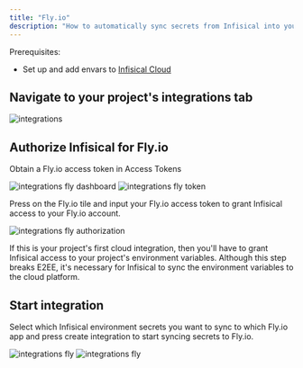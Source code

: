 ```yaml
---
title: "Fly.io"
description: "How to automatically sync secrets from Infisical into your Fly.io project."
---
```


Prerequisites:

- Set up and add envars to [Infisical Cloud](https://app.infisical.com)

## Navigate to your project's integrations tab

![integrations](../../images/integrations.png)

## Authorize Infisical for Fly.io

Obtain a Fly.io access token in Access Tokens

![integrations fly dashboard](../../images/integrations-flyio-dashboard.png)
![integrations fly token](../../images/integrations-flyio-token.png)

Press on the Fly.io tile and input your Fly.io access token to grant Infisical access to your Fly.io account.

![integrations fly authorization](../../images/integrations-flyio-auth.png)

<Info>
  If this is your project's first cloud integration, then you'll have to grant
  Infisical access to your project's environment variables. Although this step
  breaks E2EE, it's necessary for Infisical to sync the environment variables to
  the cloud platform.
</Info>

## Start integration

Select which Infisical environment secrets you want to sync to which Fly.io app and press create integration to start syncing secrets to Fly.io.

![integrations fly](../../images/integrations-flyio-create.png)
![integrations fly](../../images/integrations-flyio.png)
